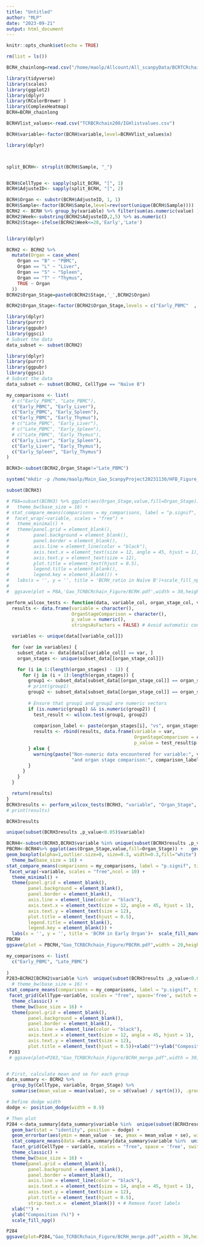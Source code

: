 ```yaml
---
title: "Untitled"
author: "MLP"
date: "2023-09-21"
output: html_document
---
```


```r
knitr::opts_chunk$set(echo = TRUE)
```
```r
rm(list = ls())
```


```r
BCRH_chainlong=read.csv("/home/maolp/Allcount/All_scanpyData/BCRTCRchain/BCRH_chainlong.csv")
```








```r
library(tidyverse)
library(scales)
library(ggplot2)
library(dplyr)
library(RColorBrewer )
library(ComplexHeatmap)
BCRH=BCRH_chainlong
```

```r
BCRHVlist_values<-read.csv("TCRBCRchain200/IGHlistvalues.csv")
```

```r
BCRH$variable<-factor(BCRH$variable,level=BCRHVlist_values$x)
```


```r
library(dplyr)



split_BCRH<- strsplit(BCRH$Sample, "_")


BCRH$CellType <- sapply(split_BCRH, "[", 1)
BCRH$AdjusteID<- sapply(split_BCRH, "[", 2)

BCRH$Organ <- substr(BCRH$AdjusteID, 1, 1)
BCRH$Sample<-factor(BCRH$Sample,level=rev(sort(unique(BCRH$Sample))))
BCRH2 <- BCRH %>% group_by(variable) %>% filter(sum(as.numeric(value) )!= 0) %>%ungroup()
BCRH2$Week<-substring(BCRH2$AdjusteID,2,5) %>% as.numeric()
BCRH2$Stage<-ifelse(BCRH2$Week<=28,'Early','Late')


library(dplyr)

BCRH2 <- BCRH2 %>% 
  mutate(Organ = case_when(
    Organ == "B" ~ "PBMC",
    Organ == "L" ~ "Liver",
    Organ == "S" ~ "Spleen",
    Organ == "T" ~ "Thymus",
    TRUE ~ Organ  
  ))
BCRH2$Organ_Stage=paste0(BCRH2$Stage,'_',BCRH2$Organ)
```
```r
BCRH2$Organ_Stage<-factor(BCRH2$Organ_Stage,levels = c("Early_PBMC"  , "Late_PBMC",  "Early_Liver", "Early_Thymus" ,  "Early_Spleen" ))
```

```r
library(dplyr)
library(purrr)
library(ggpubr)
library(ggsci)
# Subset the data
data_subset <- subset(BCRH2)
```








```r
library(dplyr)
library(purrr)
library(ggpubr)
library(ggsci)
# Subset the data
data_subset <- subset(BCRH2, CellType == "Naïve B")
```


```r
my_comparisons <- list(
  # c("Early_PBMC", "Late_PBMC"),
  c("Early_PBMC", "Early_Liver"),
  c("Early_PBMC", "Early_Spleen"),
  c("Early_PBMC", "Early_Thymus"),
  # c("Late_PBMC", "Early_Liver"),
  # c("Late_PBMC", "Early_Spleen"),
  # c("Late_PBMC", "Early_Thymus"),
  c("Early_Liver", "Early_Spleen"),
  c("Early_Liver", "Early_Thymus"),
  c("Early_Spleen", "Early_Thymus")
)
```

```r
BCRH3<-subset(BCRH2,Organ_Stage!="Late_PBMC")
```

```r
system("mkdir -p /home/maolp/Main_Gao_ScanpyProject20231130/HFB_Figure_Plot/Sup_Figure5/S5new2")
```
```r
subset(BCRH3) 
```

```r
# P8A=subset(BCRH3) %>% ggplot(aes(Organ_Stage,value,fill=Organ_Stage))+geom_boxplot(position = position_dodge(width = 1), outlier.size = 0.7, width = 0.1, show.legend = FALSE, color = "black")+ 
#   theme_bw(base_size = 16) + 
# stat_compare_means(comparisons = my_comparisons, label = "p.signif", tip.length = 0) +
#  facet_wrap(~variable, scales = "free") +  
#   theme_minimal() +
#   theme(panel.grid = element_blank(), 
#         panel.background = element_blank(), 
#         panel.border = element_blank(),
#         axis.line = element_line(color = "black"),
#         axis.text.x = element_text(size = 12, angle = 45, hjust = 1), 
#         axis.text.y = element_text(size = 12),
#         plot.title = element_text(hjust = 0.5),
#         legend.title = element_blank(), 
#         legend.key = element_blank()) +
#   labs(x = '', y = '', title = 'BCRH_ratio in Naïve B')+scale_fill_npg()
# 
#  ggsave(plot = P8A,'Gao_TCRBCRchain_Figure/BCRH.pdf',width = 30,height = 40)
```










```r
perform_wilcox_tests <- function(data, variable_col, organ_stage_col, value_col) {
  results <- data.frame(variable = character(),
                        OrganStageComparison = character(),
                        p_value = numeric(),
                        stringsAsFactors = FALSE) # Avoid automatic conversion to factors

  variables <- unique(data[[variable_col]])

  for (var in variables) {
    subset_data <- data[data[[variable_col]] == var, ]
    organ_stages <- unique(subset_data[[organ_stage_col]])

    for (i in 1:(length(organ_stages) - 1)) {
      for (j in (i + 1):length(organ_stages)) {
        group1 <- subset_data[subset_data[[organ_stage_col]] == organ_stages[i], ][[value_col]]
        # print(group1)
        group2 <- subset_data[subset_data[[organ_stage_col]] == organ_stages[j], ][[value_col]]
        
        # Ensure that group1 and group2 are numeric vectors
        if (is.numeric(group1) && is.numeric(group2)) {
          test_result <- wilcox.test(group1, group2)
          
          comparison_label <- paste(organ_stages[i], "vs", organ_stages[j])
          results <- rbind(results, data.frame(variable = var,
                                               OrganStageComparison = comparison_label,
                                               p_value = test_result$p.value))
        } else {
          warning(paste("Non-numeric data encountered for variable:", var,
                        "and organ stage comparison:", comparison_label))
        }
      }
    }
  }

  return(results)
}
BCRH3results <- perform_wilcox_tests(BCRH3, "variable", "Organ_Stage", "value")
# print(results)
```

```r
BCRH3results 
```


```r
unique(subset(BCRH3results ,p_value<0.05)$variable)
```
```r
BCRH4<-subset(BCRH3,BCRH3$variable %in% unique(subset(BCRH3results ,p_value<0.05)$variable))
PBCRH<-BCRH4%>% ggplot(aes(Organ_Stage,value,fill=Organ_Stage)) +   geom_violin(position = position_dodge(width = 0.1), scale = 'width')+  
geom_boxplot(alpha=1,outlier.size=0, size=0.3, width=0.3,fill="white") +
  theme_bw(base_size = 16) + 
stat_compare_means(comparisons = my_comparisons, label = "p.signif", tip.length = 0, method = "wilcox.test") +
 facet_wrap(~variable, scales = "free",ncol = 10) +  
  theme_minimal() +
  theme(panel.grid = element_blank(), 
        panel.background = element_blank(), 
        panel.border = element_blank(),
        axis.line = element_line(color = "black"),
        axis.text.x = element_text(size = 12, angle = 45, hjust = 1), 
        axis.text.y = element_text(size = 12),
        plot.title = element_text(hjust = 0.5),
        legend.title = element_blank(), 
        legend.key = element_blank()) +
  labs(x = '', y = '', title = 'BCRH in Early Organ')+  scale_fill_manual(values = c('#C71000FF',"#f49128","#023f75","#5A9599FF") )
PBCRH
ggsave(plot = PBCRH,"Gao_TCRBCRchain_Figure/PBCRH.pdf",width = 20,height = 5)
```

```r
my_comparisons <- list(
  c("Early_PBMC", "Late_PBMC")
 
)
P283=BCRH2[BCRH2$variable %in%  unique(subset(BCRH3results ,p_value<0.05)$variable),]%>% ggplot(aes(variable,value,fill=Organ_Stage))+geom_bar(stat = 'identity',position = "dodge")+ 
  # theme_bw(base_size = 16) + 
stat_compare_means(comparisons = my_comparisons, label = "p.signif", tip.length = 0) +
 facet_grid(CellType~variable, scales = "free", space='free', switch = "y") +
  theme_classic() +
  theme_bw(base_size = 16) +
  theme(panel.grid = element_blank(), 
        panel.background = element_blank(), 
        panel.border = element_blank(),
        axis.line = element_line(color = "black"),
        axis.text.x = element_text(size = 12, angle = 45, hjust = 1), 
        axis.text.y = element_text(size = 12),
        plot.title = element_text(hjust = 0.5))+xlab("")+ylab("Composition (%)")+scale_fill_npg()
 P283
 # ggsave(plot=P283,"Gao_TCRBCRchain_Figure/BCRH_merge.pdf",width = 30,height = 10)
```
```r

```



```r
# First, calculate mean and se for each group
data_summary <- BCRH2 %>%
  group_by(CellType, variable, Organ_Stage) %>%
  summarise(mean_value = mean(value), se = sd(value) / sqrt(n()), .groups = 'drop')

# Define dodge width
dodge <- position_dodge(width = 0.9)

# Then plot
P284 <-data_summary[data_summary$variable %in%  unique(subset(BCRH3results ,p_value<0.05)$variable),]%>%  ggplot( aes(x = variable, y = mean_value, fill = Organ_Stage)) +
  geom_bar(stat = "identity", position = dodge) +
  geom_errorbar(aes(ymin = mean_value - se, ymax = mean_value + se), width = 0.6, position = dodge) +
  stat_compare_means(data =data_summary[data_summary$variable %in%  unique(subset(BCRH3results ,p_value<0.05)$variable),], comparisons = my_comparisons, label = "p.signif", tip.length = 0) +
  facet_grid(CellType ~ variable, scales = "free", space = 'free', switch = "y") +
  theme_classic() +
  theme_bw(base_size = 16) +
  theme(panel.grid = element_blank(), 
        panel.background = element_blank(), 
        panel.border = element_blank(),
        axis.line = element_line(color = "black"),
        axis.text.x = element_text(size = 14, angle = 45, hjust = 1), 
        axis.text.y = element_text(size = 12),
        plot.title = element_text(hjust = 0.5),
        strip.text.x =  element_blank()) + # Remove facet labels
  xlab("") +
  ylab("Composition (%)") +
  scale_fill_npg()

P284
ggsave(plot=P284,"Gao_TCRBCRchain_Figure/BCRH_merge.pdf",width = 30,height = 10)
```
```r

```


